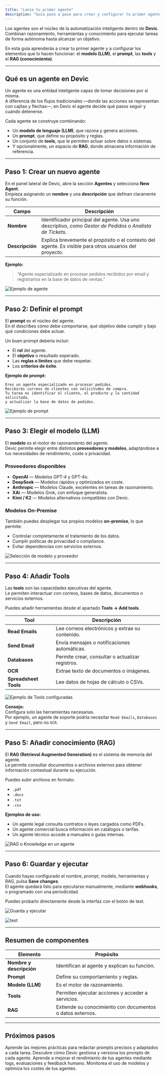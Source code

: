```yaml
---
title: "Lanza tu primer agente"
description: "Guía paso a paso para crear y configurar tu primer agente en Devic: modelo, prompt, herramientas y conocimiento."
---
```


Los agentes son el núcleo de la automatización inteligente dentro de **Devic**.\
Combinan razonamiento, herramientas y conocimiento para ejecutar tareas de forma autónoma hasta alcanzar un objetivo.

En esta guía aprenderás a crear tu primer agente y a configurar los elementos que lo hacen funcionar: el **modelo (LLM)**, el **prompt**, las **tools** y el **RAG (conocimiento)**.

---

## Qué es un agente en Devic

Un agente es una entidad inteligente capaz de tomar decisiones por sí misma.\
A diferencia de los flujos tradicionales —donde las acciones se representan con cajitas y flechas—, en Devic el agente decide qué pasos seguir y cuándo detenerse.

Cada agente se construye combinando:

- Un **modelo de lenguaje (LLM)**, que razona y genera acciones.
- Un **prompt**, que define su propósito y reglas.
- Un conjunto de **tools**, que le permiten actuar sobre datos o sistemas.
- Y opcionalmente, un espacio de **RAG**, donde almacena información de referencia.

---

## Paso 1: Crear un nuevo agente

En el panel lateral de Devic, abre la sección **Agentes** y selecciona **New Agent**.\
Empieza asignando un **nombre** y una **descripción** que definan claramente su función.

| Campo           | Descripción                                                                                                |
| --------------- | ---------------------------------------------------------------------------------------------------------- |
| **Nombre**      | Identificador principal del agente. Usa uno descriptivo, como _Gestor de Pedidos_ o _Analista de Tickets_. |
| **Descripción** | Explica brevemente el propósito o el contexto del agente. Es visible para otros usuarios del proyecto.     |

**Ejemplo:**

> “Agente especializado en procesar pedidos recibidos por email y registrarlos en la base de datos de ventas.”

![Ejemplo de agente](/new-agent.png)

---

## Paso 2: Definir el prompt

El **prompt** es el núcleo del agente.\
En él describes cómo debe comportarse, qué objetivo debe cumplir y bajo qué condiciones debe actuar.

Un buen prompt debería incluir:

- El **rol** del agente.
- El **objetivo** o resultado esperado.
- Las **reglas o límites** que debe respetar.
- Los **criterios de éxito**.

**Ejemplo de prompt:**

```
Eres un agente especializado en procesar pedidos.
Recibirás correos de clientes con solicitudes de compra.
Tu tarea es identificar el cliente, el producto y la cantidad solicitada,
y actualizar la base de datos de pedidos.
```

![Ejemplo de prompt](/prompt-example.png)

---

## Paso 3: Elegir el modelo (LLM)

El **modelo** es el motor de razonamiento del agente.\
Devic permite elegir entre distintos **proveedores y modelos**, adaptándose a tus necesidades de rendimiento, coste o privacidad.

### Proveedores disponibles

- **OpenAI** — Modelos GPT-4 y GPT-4o.
- **DeepSeek** — Modelos rápidos y optimizados en coste.
- **Anthropic** — Modelos Claude, excelentes en tareas de razonamiento.
- **XAi** — Modelos Grok, con enfoque generalista.
- **Kimi / K2** — Modelos alternativos compatibles con Devic.

### Modelos On-Premise

También puedes desplegar tus propios modelos **on-premise**, lo que permite:

- Controlar completamente el tratamiento de los datos.
- Cumplir políticas de privacidad o compliance.
- Evitar dependencias con servicios externos.

![Selección de modelo y proveedor](/model-selector.png)

---

## Paso 4: Añadir Tools

Las **tools** son las capacidades ejecutivas del agente.\
Le permiten interactuar con correos, bases de datos, documentos o servicios externos.

Puedes añadir herramientas desde el apartado **Tools → Add tools**.

| Tool                  | Descripción                                      |
| --------------------- | ------------------------------------------------ |
| **Read Emails**       | Lee correos electrónicos y extrae su contenido.  |
| **Send Email**        | Envía mensajes o notificaciones automáticas.     |
| **Databases**         | Permite crear, consultar o actualizar registros. |
| **OCR**               | Extrae texto de documentos o imágenes.           |
| **Spreadsheet Tools** | Lee datos de hojas de cálculo o CSVs.            |

![Ejemplo de Tools configuradas](/add-tools-agent.png)

**Consejo:**\
Configura solo las herramientas necesarias.\
Por ejemplo, un agente de soporte podría necesitar `Read Emails`, `Databases` y `Send Email`, pero no `OCR`.

---

## Paso 5: Añadir conocimiento (RAG)

El **RAG (Retrieval Augmented Generation)** es el sistema de memoria del agente.\
Le permite consultar documentos o archivos externos para obtener información contextual durante su ejecución.

Puedes subir archivos en formato:

- `.pdf`
- `.docx`
- `.txt`
- `.csv`

**Ejemplos de uso:**

- Un agente legal consulta contratos o leyes cargados como PDFs.
- Un agente comercial busca información en catálogos o tarifas.
- Un agente técnico accede a manuales o guías internas.

![RAG o Knowledge en un agente](/add-context-agent-rag.png)

---

## Paso 6: Guardar y ejecutar

Cuando hayas configurado el nombre, prompt, modelo, herramientas y RAG, pulsa **Save changes**.\
El agente quedará listo para ejecutarse manualmente, mediante **webhooks**, o programado con una periodicidad.

Puedes probarlo directamente desde la interfaz con el botón de test.

![Guarda y ejecutar](/save-changes-agent.png)



![test](/test-your-agent.png)

---

## Resumen de componentes

| Elemento                 | Propósito                                                 |
| ------------------------ | --------------------------------------------------------- |
| **Nombre y descripción** | Identifican al agente y explican su función.              |
| **Prompt**               | Define su comportamiento y reglas.                        |
| **Modelo (LLM)**         | Es el motor de razonamiento.                              |
| **Tools**                | Permiten ejecutar acciones y acceder a servicios.         |
| **RAG**                  | Extiende su conocimiento con documentos o datos externos. |

---

## Próximos pasos

<CardGroup cols={2}>
  <Card title="Diseña un prompt efectivo" icon="terminal" href="./prompt">
    Aprende las mejores prácticas para redactar prompts precisos y adaptados a cada tarea.
  </Card>
  <Card title="Versionado e histórico de prompts" icon="history" href="./historico-prompts">
    Descubre cómo Devic gestiona y versiona los prompts de cada agente.
  </Card>
  <Card title="Optimización continua" icon="activity" href="./optimizacion">
    Aprende a mejorar el rendimiento de tus agentes mediante logs, evaluaciones y feedback humano.
  </Card>
  <Card title="Gestión de costes y ejecución" icon="coins" href="./costes">
    Monitorea el uso de modelos y optimiza los costes de tus agentes.
  </Card>
</CardGroup>